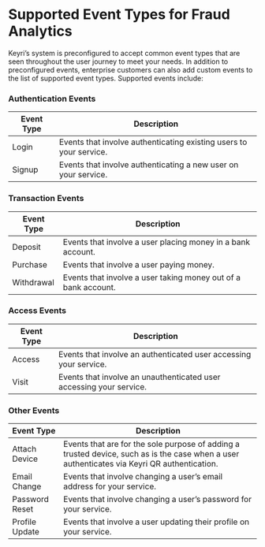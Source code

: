 # Supported Event Types for Fraud Analytics

Keyri’s system is preconfigured to accept common event types that are seen throughout the user journey to meet your needs. In addition to preconfigured events, enterprise customers can also add custom events to the list of supported event types. Supported events include:

### Authentication Events

| Event Type | Description                                                        |
| ---------- | ------------------------------------------------------------------ |
| Login      | Events that involve authenticating existing users to your service. |
| Signup     | Events that involve authenticating a new user on your service.     |

### Transaction Events

| Event Type | Description                                                    |
| ---------- | -------------------------------------------------------------- |
| Deposit    | Events that involve a user placing money in a bank account.    |
| Purchase   | Events that involve a user paying money.                       |
| Withdrawal | Events that involve a user taking money out of a bank account. |

### Access Events

| Event Type | Description                                                         |
| ---------- | ------------------------------------------------------------------- |
| Access     | Events that involve an authenticated user accessing your service.   |
| Visit      | Events that involve an unauthenticated user accessing your service. |

### Other Events

| Event Type     | Description                                                                                                                                 |
| -------------- | ------------------------------------------------------------------------------------------------------------------------------------------- |
| Attach Device  | Events that are for the sole purpose of adding a trusted device, such as is the case when a user authenticates via Keyri QR authentication. |
| Email Change   | Events that involve changing a user’s email address for your service.                                                                       |
| Password Reset | Events that involve changing a user’s password for your service.                                                                            |
| Profile Update | Events that involve a user updating their profile on your service.                                                                          |
